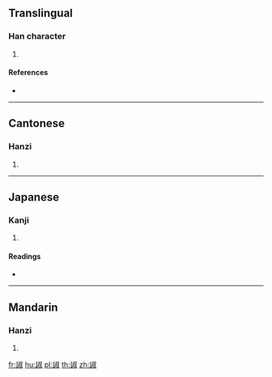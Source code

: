 {{character info/new}}
==Translingual==

===Han character===
{{Han char|rn=149|rad=言|as=08|sn=15|four=07640|canj=YRYFE}}

# {{defn|Han|sort=言08}}

====References====
* {{Han ref|kx=1168.110|dkj=35655|dj=1633.160|hdz=63985.050|uh=8AD4|ud=35540|bh=E7D9|bd=59353}}

----

==Cantonese==

===Hanzi===
{{yue-hanzi|jyut=|y=suk1}}

# {{defn|lang=yue|sort=言08}}

----

==Japanese==

===Kanji===
{{ja-kanji|grade=|rs=言08}}

# {{defn|lang=ja|sort=言08}}

====Readings====
* {{ja-readings|on=[[しゅく]] (shuku), [[せき]] (seki), [[じゃく]] (jaku)|kun=[[いつわる]] (itsuwaru)|nanori=}}

----

==Mandarin==

===Hanzi===
{{cmn-hanzi|pin=[[zhù]] ([[zhu4]])|wg=chu<sup>4</sup>}}

# {{defn|lang=cmn|sort=言08}}

[[fr:諔]]
[[hu:諔]]
[[pl:諔]]
[[th:諔]]
[[zh:諔]]